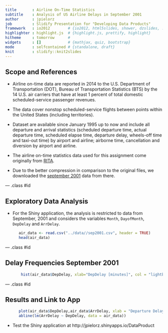 ```yaml
---
title       : Airline On-Time Statistics
subtitle    : Analysis of US Airline Delays in September 2001
author      : jpielorz
job         : Slidify Presentation for "Developing Data Products"
framework   : io2012        # {io2012, html5slides, shower, dzslides, ...}
highlighter : highlight.js  # {highlight.js, prettify, highlight}
hitheme     : tomorrow      # 
widgets     : []            # {mathjax, quiz, bootstrap}
mode        : selfcontained # {standalone, draft}
knit        : slidify::knit2slides
---
```


## Scope and References


- Airline on-time data are reported in 2014 to the U.S. Department of Transportation (DOT), Bureau of Transportation             Statistics (BTS) by the 14 U.S. air carriers that have at least 1 percent of total domestic scheduled-service passenger revenues. 

- The data cover nonstop scheduled-service flights between points within the United States (including territories). 

- Dataset are available since January 1995 up to now and include all departure and arrival statistics (scheduled departure time, actual departure time, scheduled elapse time, departure delay, wheels-off time and taxi-out time) by airport and airline; airborne time, cancellation and diversion by airport and airline.

- The airline on-time statistics data used for this assignment come originally from [RITA](http://www.transtats.bts.gov/OT_Delay/OT_DelayCause1.asp?pn=1).

- Due to the better compression in comparison to the original files, we downloaded the [september 2001](http://stat-computing.org/dataexpo/2009/2001.csv.bz2) data from there.

--- .class #id 

## Exploratory Data Analysis

- For the Shiny application, the analysis is restricted to data from September, 2001 and considers the variables `Month`, `DayofMonth`, `DepDelay` and `ArrDelay`.


```r
      air_data <- read.csv("../data//sep2001.csv", header = TRUE)
      head(air_data)
```


--- .class #id 

## Delay Frequencies September 2001

```r
       hist(air_data$DepDelay, xlab="DepDelay [minutes]", col = "lightblue", xlim=c(-100,300), breaks=100)
```


--- .class #id 

## Results and Link to App

```r
      plot(air_data$DepDelay,air_data$ArrDelay, xlab = "Departure Delay", ylab = "Arrival Delay", col = "blue")
      abline(lm(ArrDelay ~ DepDelay, data = air_data))
```

 
 - Test the Shiny application at http://jpielorz.shinyapps.io/DataProduct





